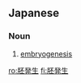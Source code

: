 ==Japanese==
{{ja-kanjitab|はい|はつ|k2=はっ|せい|yomi=on}}

===Noun===
{{ja-noun|はいはっせい}}

# [[embryogenesis]]

[[ro:胚発生]]
[[fi:胚発生]]
